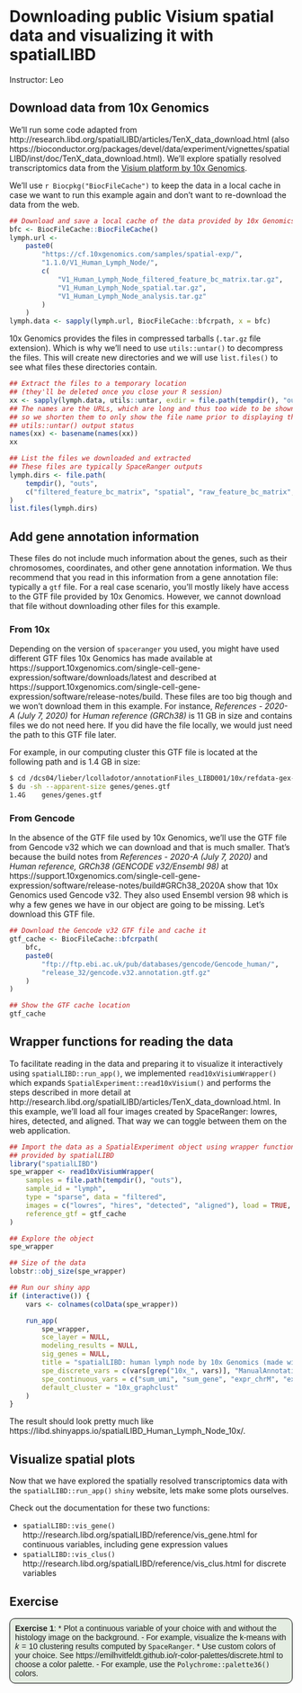 # Downloading public Visium spatial data and visualizing it with spatialLIBD

Instructor: Leo

## Download data from 10x Genomics

We'll run some code adapted from http://research.libd.org/spatialLIBD/articles/TenX_data_download.html (also https://bioconductor.org/packages/devel/data/experiment/vignettes/spatialLIBD/inst/doc/TenX_data_download.html). We'll explore spatially resolved transcriptomics data from the [Visium platform by 10x Genomics](https://www.10xgenomics.com/products/spatial-gene-expression).

We'll use `r Biocpkg("BiocFileCache")` to keep the data in a local cache in case we want to run this example again and don't want to re-download the data from the web.

```r
## Download and save a local cache of the data provided by 10x Genomics
bfc <- BiocFileCache::BiocFileCache()
lymph.url <-
    paste0(
        "https://cf.10xgenomics.com/samples/spatial-exp/",
        "1.1.0/V1_Human_Lymph_Node/",
        c(
            "V1_Human_Lymph_Node_filtered_feature_bc_matrix.tar.gz",
            "V1_Human_Lymph_Node_spatial.tar.gz",
            "V1_Human_Lymph_Node_analysis.tar.gz"
        )
    )
lymph.data <- sapply(lymph.url, BiocFileCache::bfcrpath, x = bfc)
```

10x Genomics provides the files in compressed tarballs (`.tar.gz` file extension). Which is why we'll need to use `utils::untar()` to decompress the files. This will create new directories and we will use `list.files()` to see what files these directories contain.

```r
## Extract the files to a temporary location
## (they'll be deleted once you close your R session)
xx <- sapply(lymph.data, utils::untar, exdir = file.path(tempdir(), "outs"))
## The names are the URLs, which are long and thus too wide to be shown here,
## so we shorten them to only show the file name prior to displaying the
## utils::untar() output status
names(xx) <- basename(names(xx))
xx

## List the files we downloaded and extracted
## These files are typically SpaceRanger outputs
lymph.dirs <- file.path(
    tempdir(), "outs",
    c("filtered_feature_bc_matrix", "spatial", "raw_feature_bc_matrix", "analysis")
)
list.files(lymph.dirs)
```


## Add gene annotation information

These files do not include much information about the genes, such as their chromosomes, coordinates, and other gene annotation information. We thus recommend that you read in this information from a gene annotation file: typically a `gtf` file. For a real case scenario, you'll mostly likely have access to the GTF file provided by 10x Genomics. However, we cannot download that file without downloading other files for this example. 

### From 10x

Depending on the version of `spaceranger` you used, you might have used different GTF files 10x Genomics has made available at https://support.10xgenomics.com/single-cell-gene-expression/software/downloads/latest and described at https://support.10xgenomics.com/single-cell-gene-expression/software/release-notes/build. These files are too big though and we won't download them in this example. For instance, _References - 2020-A (July 7, 2020)_ for _Human reference (GRCh38)_ is 11 GB in size and contains files we do not need here. If you did have the file locally, we would just need the path to this GTF file later.

For example, in our computing cluster this GTF file is located at the following path and is 1.4 GB in size:

```bash
$ cd /dcs04/lieber/lcolladotor/annotationFiles_LIBD001/10x/refdata-gex-GRCh38-2020-A
$ du -sh --apparent-size genes/genes.gtf
1.4G	genes/genes.gtf
```

### From Gencode

In the absence of the GTF file used by 10x Genomics, we'll use the GTF file from Gencode v32 which we can download and that is much smaller. That's because the build notes from _References - 2020-A (July 7, 2020)_ and _Human reference, GRCh38 (GENCODE v32/Ensembl 98)_ at https://support.10xgenomics.com/single-cell-gene-expression/software/release-notes/build#GRCh38_2020A show that 10x Genomics used Gencode v32. They also used Ensembl version 98 which is why a few genes we have in our object are going to be missing. Let's download this GTF file. 


```r
## Download the Gencode v32 GTF file and cache it
gtf_cache <- BiocFileCache::bfcrpath(
    bfc,
    paste0(
        "ftp://ftp.ebi.ac.uk/pub/databases/gencode/Gencode_human/",
        "release_32/gencode.v32.annotation.gtf.gz"
    )
)

## Show the GTF cache location
gtf_cache
```

## Wrapper functions for reading the data

To facilitate reading in the data and preparing it to visualize it interactively using `spatialLIBD::run_app()`, we implemented `read10xVisiumWrapper()` which expands `SpatialExperiment::read10xVisium()` and performs the steps described in more detail at http://research.libd.org/spatialLIBD/articles/TenX_data_download.html. In this example, we'll load all four images created by SpaceRanger: lowres, hires, detected, and aligned. That way we can toggle between them on the web application.

```r
## Import the data as a SpatialExperiment object using wrapper functions
## provided by spatialLIBD
library("spatialLIBD")
spe_wrapper <- read10xVisiumWrapper(
    samples = file.path(tempdir(), "outs"),
    sample_id = "lymph",
    type = "sparse", data = "filtered",
    images = c("lowres", "hires", "detected", "aligned"), load = TRUE,
    reference_gtf = gtf_cache
)

## Explore the object
spe_wrapper

## Size of the data
lobstr::obj_size(spe_wrapper)
```

```r
## Run our shiny app
if (interactive()) {
    vars <- colnames(colData(spe_wrapper))

    run_app(
        spe_wrapper,
        sce_layer = NULL,
        modeling_results = NULL,
        sig_genes = NULL,
        title = "spatialLIBD: human lymph node by 10x Genomics (made with wrapper)",
        spe_discrete_vars = c(vars[grep("10x_", vars)], "ManualAnnotation"),
        spe_continuous_vars = c("sum_umi", "sum_gene", "expr_chrM", "expr_chrM_ratio"),
        default_cluster = "10x_graphclust"
    )
}
```

The result should look pretty much like https://libd.shinyapps.io/spatialLIBD_Human_Lymph_Node_10x/.

## Visualize spatial plots

Now that we have explored the spatially resolved transcriptomics data with the `spatialLIBD::run_app()` `shiny` website, lets make some plots ourselves.

Check out the documentation for these two functions:

* `spatialLIBD::vis_gene()` http://research.libd.org/spatialLIBD/reference/vis_gene.html for continuous variables, including gene expression values
* `spatialLIBD::vis_clus()` http://research.libd.org/spatialLIBD/reference/vis_clus.html for discrete variables

## Exercise

<style>
p.exercise  {
background-color: #E4EDE2;
padding: 9px;
border: 1px solid black;
border-radius: 10px;
font-family: sans-serif;
}
</style>

<p class="exercise">
**Exercise 1**:
* Plot a continuous variable of your choice with and without the histology image on the background.
  - For example, visualize the k-means with $k = 10$ clustering results computed by `SpaceRanger`. 
* Use custom colors of your choice. See https://emilhvitfeldt.github.io/r-color-palettes/discrete.html to choose a color palette.
  - For example, use the `Polychrome::palette36()` colors.
</p>


